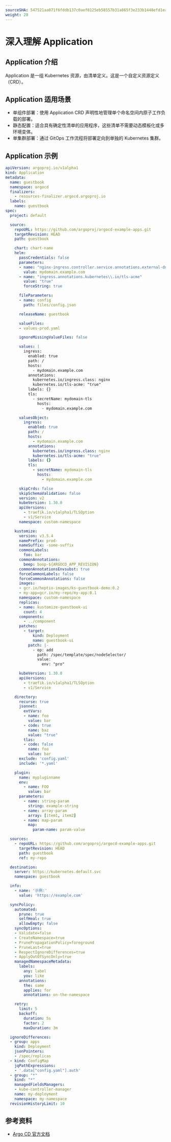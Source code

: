 ```yaml
---
sourceSHA: 547521aa071f6fddb137c0aef8125eb58557b31a865f3e233b1448efd1eabab1
weight: 20
---
```


# 深入理解 Application

## Application 介绍

Application 是一组 Kubernetes 资源，由清单定义。这是一个自定义资源定义（CRD）。

## Application 适用场景

- 单组件部署：使用 Application CRD 声明性地管理单个命名空间内原子工作负载的部署。
- 静态配置：适合具有确定性清单的应用程序，这些清单不需要动态模板化或多环境变体。
- 单集群部署：通过 GitOps 工作流程将部署定向到单独的 Kubernetes 集群。

## Application 示例

```yaml
apiVersion: argoproj.io/v1alpha1
kind: Application
metadata:
  name: guestbook
  namespace: argocd
  finalizers:
    - resources-finalizer.argocd.argoproj.io
  labels:
    name: guestbook
spec:
  project: default

  source:
    repoURL: https://github.com/argoproj/argocd-example-apps.git
    targetRevision: HEAD
    path: guestbook

    chart: chart-name
    helm:
      passCredentials: false
      parameters:
      - name: "nginx-ingress.controller.service.annotations.external-dns\\.alpha\\.kubernetes\\.io/hostname"
        value: mydomain.example.com
      - name: "ingress.annotations.kubernetes\\.io/tls-acme"
        value: "true"
        forceString: true

      fileParameters:
      - name: config
        path: files/config.json

      releaseName: guestbook

      valueFiles:
      - values-prod.yaml

      ignoreMissingValueFiles: false

      values: |
        ingress:
          enabled: true
          path: /
          hosts:
            - mydomain.example.com
          annotations:
            kubernetes.io/ingress.class: nginx
            kubernetes.io/tls-acme: "true"
          labels: {}
          tls:
            - secretName: mydomain-tls
              hosts:
                - mydomain.example.com

      valuesObject:
        ingress:
          enabled: true
          path: /
          hosts:
            - mydomain.example.com
          annotations:
            kubernetes.io/ingress.class: nginx
            kubernetes.io/tls-acme: "true"
          labels: {}
          tls:
            - secretName: mydomain-tls
              hosts:
                - mydomain.example.com

      skipCrds: false
      skipSchemaValidation: false
      version: v2
      kubeVersion: 1.30.0
      apiVersions:
        - traefik.io/v1alpha1/TLSOption
        - v1/Service
      namespace: custom-namespace

    kustomize:
      version: v3.5.4
      namePrefix: prod-
      nameSuffix: -some-suffix
      commonLabels:
        foo: bar
      commonAnnotations:
        beep: boop-${ARGOCD_APP_REVISION}
      commonAnnotationsEnvsubst: true
      forceCommonLabels: false
      forceCommonAnnotations: false
      images:
      - gcr.io/heptio-images/ks-guestbook-demo:0.2
      - my-app=gcr.io/my-repo/my-app:0.1
      namespace: custom-namespace
      replicas:
      - name: kustomize-guestbook-ui
        count: 4
      components:
        - ../component
      patches:
        - target:
            kind: Deployment
            name: guestbook-ui
          patch: |-
            - op: add
              path: /spec/template/spec/nodeSelector/
              value:
                env: "pro"

      kubeVersion: 1.30.0
      apiVersions:
        - traefik.io/v1alpha1/TLSOption
        - v1/Service

    directory:
      recurse: true
      jsonnet:
        extVars:
        - name: foo
          value: bar
        - code: true
          name: baz
          value: "true"
        tlas:
        - code: false
          name: foo
          value: bar
      exclude: 'config.yaml'
      include: '*.yaml'

    plugin:
      name: mypluginname
      env:
        - name: FOO
          value: bar
      parameters:
        - name: string-param
          string: example-string
        - name: array-param
          array: [item1, item2]
        - name: map-param
          map:
            param-name: param-value

  sources:
    - repoURL: https://github.com/argoproj/argocd-example-apps.git
      targetRevision: HEAD
      path: guestbook
      ref: my-repo 

  destination:
    server: https://kubernetes.default.svc
    namespace: guestbook

  info:
    - name: '示例:'
      value: 'https://example.com'

  syncPolicy:
    automated:
      prune: true
      selfHeal: true
      allowEmpty: false
    syncOptions:
    - Validate=false
    - CreateNamespace=true
    - PrunePropagationPolicy=foreground
    - PruneLast=true
    - RespectIgnoreDifferences=true
    - ApplyOutOfSyncOnly=true
    managedNamespaceMetadata:
      labels:
        any: label
        you: like
      annotations:
        the: same
        applies: for
        annotations: on-the-namespace

    retry:
      limit: 5
      backoff:
        duration: 5s
        factor: 2
        maxDuration: 3m

  ignoreDifferences:
  - group: apps
    kind: Deployment
    jsonPointers:
    - /spec/replicas
  - kind: ConfigMap
    jqPathExpressions:
    - '.data["config.yaml"].auth'
  - group: "*"
    kind: "*"
    managedFieldsManagers:
    - kube-controller-manager
    name: my-deployment
    namespace: my-namespace
  revisionHistoryLimit: 10
```

## 参考资料
- [Argo CD 官方文档](https://argo-cd.readthedocs.io/en/stable/)
